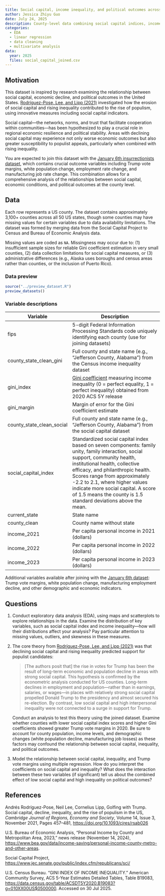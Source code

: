 ---
title: Social capital, income inequality, and political outcomes across US counties
author: Jessica Zhiyu Guo
date: July 24, 2025
description: County-level data combining social capital indices, income inequality measures, and economic indicators, inspired by Rodríguez-Pose, Lee, and Lipp's "Golfing with Trump" research on social capital, decline, and populism. Join this with the January 6th insurrectionists dataset to examine relationships between social cohesion, economic conditions, and political outcomes across US counties.
categories:
  - EDA
  - linear regression
  - data cleaning
  - multivariate analysis
data:
  year: 2025
  files: social_capital_joined.csv
---

## Motivation

This dataset is inspired by research examining the relationship between social capital, economic decline, and political outcomes in the United States. [Rodríguez-Pose, Lee, and Lipp (2021)](https://doi.org/10.1093/cjres/rsab026) investigated how the erosion of social capital and rising inequality contributed to the rise of populism, using innovative measures including social capital indicators.

Social capital—the networks, norms, and trust that facilitate cooperation within communities—has been hypothesized to play a crucial role in regional economic resilience and political stability. Areas with declining social capital may experience not only worse economic outcomes but also greater susceptibility to populist appeals, particularly when combined with rising inequality.

You are expected to join this dataset with the [January 6th insurrectionists dataset](../politics/jan-6-insurrectionists.qmd), which contains crucial outcome variables including Trump vote margins, white population change, employment rate change, and manufacturing job rate change. This combination allows for a comprehensive analysis of the relationships between social capital, economic conditions, and political outcomes at the county level.

## Data

Each row represents a US county. The dataset contains approximately 3,100+
counties across all 50 US states, though some counties may have missing values
for certain variables due to data availability limitations. The dataset was
formed by merging data from the Social Capital Project to Census and Bureau of
Economic Analysis data.

Missing values are coded as `NA`. Missingness may occur due to: (1) insufficient sample sizes for reliable Gini coefficient estimation in very small counties, (2) data collection limitations for social capital measures, or (3) administrative differences (e.g., Alaska uses boroughs and census areas rather than counties, or the inclusion of Puerto Rico).

### Data preview

```{r, echo=FALSE, results="asis"}
source("../preview_dataset.R")
preview_datasets()
```

### Variable descriptions

| Variable | Description |
|----|-------------|
| fips | 5-digit Federal Information Processing Standards code uniquely identifying each county (use for joining datasets) |
| county_state_clean_gini | Full county and state name (e.g., "Jefferson County, Alabama") from the Census income inequality dataset |
| gini_index | [Gini coefficient](https://en.wikipedia.org/wiki/Gini_coefficient) measuring income inequality (0 = perfect equality, 1 = perfect inequality) obtained from 2020 ACS 5Y release |
| gini_margin | Margin of error for the Gini coefficient estimate |
| county_state_clean_social | Full county and state name (e.g., "Jefferson County, Alabama") from the social capital dataset |
| social_capital_index | Standardized social capital index based on seven components: family unity, family interaction, social support, community health, institutional health, collective efficacy, and philanthropic health. Scores range from approximately -2.2 to 2.1, where higher values indicate more social capital. A score of 1.5 means the county is 1.5 standard deviations above the mean. |
| current_state | State name |
| county_clean | County name without state |
| income_2021 | Per capita personal income in 2021 (dollars) |
| income_2022 | Per capita personal income in 2022 (dollars) |
| income_2023 | Per capita personal income in 2023 (dollars) |

Additional variables available after joining with the [January 6th dataset](../politics/jan-6-insurrectionists.qmd): Trump vote margins, white population change, manufacturing employment decline, and other demographic and economic indicators.

## Questions

1. Conduct exploratory data analysis (EDA), using maps and scatterplots to explore relationships in the data. Examine the distribution of key variables, such as social capital index and income inequality—how will their distributions affect your analysis? Pay particular attention to missing values, outliers, and skewness in these measures.

2. The core theory from [Rodríguez-Pose, Lee, and Lipp (2021)](https://doi.org/10.1093/cjres/rsab026) was that declining social capital and rising inequality predicted support for populist candidates:

    > [The authors posit that] the rise in votes for Trump has been the result of long-term economic and population decline in areas with strong social capital. This hypothesis is confirmed by the econometric analysis conducted for US counties. Long-term declines in employment and population—rather than in earnings, salaries, or wages—in places with relatively strong social capital propelled Donald Trump to the presidency and almost secured his re-election. By contrast, low social capital and high interpersonal inequality were not connected to a surge in support for Trump.

    Conduct an analysis to test this theory using the joined dataset. Examine whether counties with lower social capital index scores and higher Gini coefficients showed greater Trump vote margins in 2020. Be sure to account for county population, income levels, and demographic changes (white population decline, manufacturing job losses) as these factors may confound the relationship between social capital, inequality, and political outcomes.

3. Model the relationship between social capital, inequality, and Trump vote margins using multiple regression. How do you interpret the coefficients on social capital and inequality? What does the interaction between these two variables (if significant) tell us about the combined effect of low social capital and high inequality on political outcomes?

## References

Andrés Rodríguez-Pose, Neil Lee, Cornelius Lipp, Golfing with Trump. Social capital, decline, inequality, and the rise of populism in the US, *Cambridge Journal of Regions, Economy and Society*, Volume 14, Issue 3, November 2021, Pages 457–481, <https://doi.org/10.1093/cjres/rsab026>

U.S. Bureau of Economic Analysis, “Personal Income by County and Metropolitan Area, 2023,” news release (November 14, 2024), <https://www.bea.gov/data/income-saving/personal-income-county-metro-and-other-areas>.

Social Capital Project, <https://www.jec.senate.gov/public/index.cfm/republicans/sci/>

U.S. Census Bureau. "GINI INDEX OF INCOME INEQUALITY." American Community Survey, ACS 5-Year Estimates Detailed Tables, Table B19083, <https://data.census.gov/table/ACSDT5Y2020.B19083?g=010XX00US$0500000>. Accessed on 30 Jul 2025.
